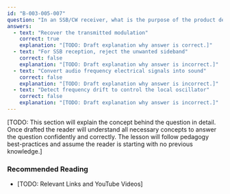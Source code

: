 ```yaml
---
id: "B-003-005-007"
question: "In an SSB/CW receiver, what is the purpose of the product detector?"
answers:
  - text: "Recover the transmitted modulation"
    correct: true
    explanation: "[TODO: Draft explanation why answer is correct.]"
  - text: "For SSB reception, reject the unwanted sideband"
    correct: false
    explanation: "[TODO: Draft explanation why answer is incorrect.]"
  - text: "Convert audio frequency electrical signals into sound"
    correct: false
    explanation: "[TODO: Draft explanation why answer is incorrect.]"
  - text: "Detect frequency drift to control the local oscillator"
    correct: false
    explanation: "[TODO: Draft explanation why answer is incorrect.]"
---
```


[TODO: This section will explain the concept behind the question in detail. Once drafted the reader will understand all necessary concepts to answer the question confidently and correctly. The lesson will follow pedagogy best-practices and assume the reader is starting with no previous knowledge.]

### Recommended Reading

- [TODO: Relevant Links and YouTube Videos]
